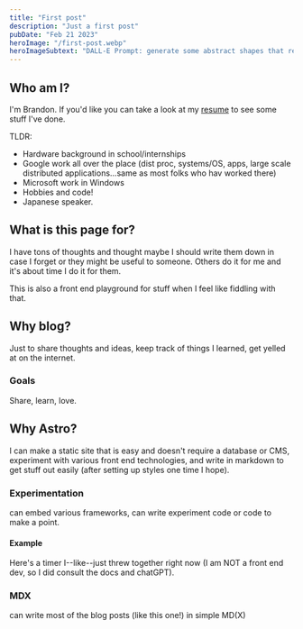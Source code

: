```yaml
---
title: "First post"
description: "Just a first post"
pubDate: "Feb 21 2023"
heroImage: "/first-post.webp"
heroImageSubtext: "DALL-E Prompt: generate some abstract shapes that represent programming languages.  Do one for Rust, Kotlin, and Elixir"
---
```


## Who am I?

I'm Brandon. If you'd like you can take a look at my [resume](https://drive.google.com/file/d/1m_C_7SpOsX24g1VWxxJMQul7lKsVWQr4/view?usp=sharing) to see some stuff I've done.

TLDR:

- Hardware background in school/internships
- Google work all over the place (dist proc, systems/OS, apps, large scale distributed applications...same as most folks who hav worked there)
- Microsoft work in Windows
- Hobbies and code!
- Japanese speaker.

## What is this page for?

I have tons of thoughts and thought maybe I should write them down in case I forget or they might be useful to someone. Others do it for me and it's about time I do it for them.

This is also a front end playground for stuff when I feel like fiddling with that.

## Why blog?

Just to share thoughts and ideas, keep track of things I learned, get yelled at on the internet.

### Goals

Share, learn, love.

## Why Astro?

I can make a static site that is easy and doesn't require a database or CMS,
experiment with various front end technologies, and write in markdown to get
stuff out easily (after setting up styles one time I hope).

### Experimentation

can embed various frameworks, can write experiment code or code to make a point.

#### Example

Here's a timer I--like--just threw together right now (I am NOT a front end dev,
so I did consult the docs and chatGPT).


<CodeBlock filename="src/components/demos/solid/timer.tsx" lang="tsx" />


<div class="pb-2">
  <Timer client:only="solid-js" />
</div>

### MDX

can write most of the blog posts (like this one!) in simple MD(X)
